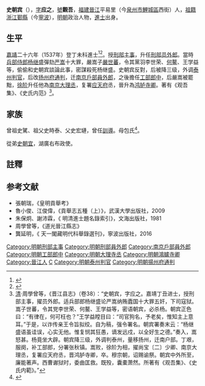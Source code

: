{{Otheruses|other=名为史应之的其他人物|史应之}}
{{明清人物信息框
| 姓名 = 史朝賓
| 原名 =
| 圖片名稱= 
| 圖片大小 =
| 圖片說明 = 
| 最高職務 = 鴻臚寺卿
| 國家 = 大明 
| 爵位 =
| 籍貫 = [[福建|福建]][[晉江縣|晉江縣]]
| 族裔 = [[漢族|漢族]]
| 旗籍 = 
| 字號 = 字應之，號觀吾
| 諡號 =
| 出生日期 = [[正德_(明朝)|正德]]五年（1510年）
| 出生地點 = [[福建|福建]][[晉江縣|晉江縣]]
| 逝世日期 = [[隆慶_(明朝)|隆慶]]五年（1571年）
| 逝世地點 = [[北京城|京師]]
| 墓葬 =
| 配偶 = 
| 親屬 = 從弟 [[史朝宜|史朝宜]]
| 出身 =
* 嘉靖二十六年丁未科進士出身
| 經歷 =
| 著作 =  *《觀吾集》、《史氏内範》
}}

'''史朝宾'''（{{bd|1510年||1571年|catIdx=S史}}），[[表字|字]]'''应之'''，[[號|號]]'''觀吾'''，[[福建|福建]][[晉江|晉江]]平易里（今[[泉州市|泉州市]][[鯉城區|鯉城區]]西街）人，[[祖籍|祖籍]][[浙江|浙江]][[鄞縣|鄞縣]]（今[[寧波|寧波]]），[[明朝|明朝]]政治人物，[[進士|進士]]出身。

==生平==
[[嘉靖|嘉靖]]二十六年（1537年）登丁未科進士<ref>{{Cite book|title=《皇明贡举考》卷五|author=[[张朝瑞|张朝瑞]]|publisher=《续修四库全书》史部第828册|year=|isbn=|location=|pages=}}</ref><ref>{{Cite book|title=贡举志五种 上|author=鲁小俊，江俊伟著|publisher=武汉大学出版社|year=2009|isbn=978-7-307-07043-1|location=武汉|pages=}}</ref>。授[[刑部|刑部]][[主事|主事]]，升任[[刑部|刑部]][[员外郎|员外郎]]。當時[[兵部侍郎|兵部侍郎]][[杨继盛|杨继盛]]彈劾[[严嵩|严嵩]]十大罪，嚴嵩子[[嚴世蕃|嚴世蕃]]，令其黨羽李世荣、[[何鳌|何鳌]]、王学益等，偷偷和史朝宾談論此事，密謀殺死杨继盛。史朝宾反對，后被降三级，外调[[泰州|泰州]][[判官|判官]]，后改[[扬州府|扬州府]][[通判|通判]]，迁[[南京|南京]][[戶部|戶部]][[員外郎|員外郎]]，之後擔任[[工部|工部]][[郎中|郎中]]，后嚴嵩被罷黜，[[徐阶|徐阶]]升任他為[[南京|南京]][[大理丞|大理丞]]，复署[[应天府|应天府]]丞，晉升為[[鸿胪寺卿|鸿胪寺卿]]。著有《观吾集》、《史氏内范》<ref>[[清|清]]·周學曾等，《晋江县志》（卷38）：“史朝宾，字应之。嘉靖丁丑进士，授刑部主事，擢员外郎。适兵部郎杨继盛论严嵩纳贿蠹国十大罪五奸，下司寇狱。嵩子世蕃，令其党李世荣、何鳌、王学益等，密语朝宾，必杀杨。朝宾正色曰：“有律在，何可枉也？”王学益瞠目曰：“司官狗名，予老矣，惟知主上意耳。”于是，以诈传亲王令旨拟绞。自为稿，强令署名。朝宾署奏末云：“杨继盛语虽诖误，心实无他。惟复悯其狂愚，谪发远戍，以全好生之德。”奏入，嵩怒甚。杨竟坐大辟。朝宾降三级，外调判泰州，量移扬州，迁南户部。丁艰，服阕，补工部郎，分署张秋镇。嵩败，徐阶为相，擢尚宝〔二〕少卿、南京大理丞，复署应天府丞，晋鸿胪寺卿，卒。穆宗朝，诏赐谕祭。朝宾中外所至，廉能著声。西曹谳狱时，委曲匡救。既殁，囊橐萧然。所著有《观吾集》、《史氏内範》。”</ref>。

== 家族 ==
曾祖史騭、祖父史時泰、父史宏璉，曾任[[訓導|訓導]]。母包氏<ref>{{Cite book|title=天一阁藏明代科举录选刊 登科录 点校本|author=龚延明主编|publisher=宁波出版社|year=2016|isbn=978-7-5526-2320-8|location=宁波|pages=|quote=《天一閣藏明代科舉錄選刊.登科錄》之《嘉靖二十六年丁未科登科錄》}}</ref>。

從弟[[史朝宜|史朝宜]]，湖廣右布政使。

==註釋==
{{reflist}}

==参考文献==
*張朝瑞，《皇明貢舉考》
*魯小俊、江俊偉，《貢舉志五種（上）》，武漢大學出版社，2009
*朱保炯、謝沛霖，《 明清進士題名錄索引》，文海出版社，1981
*周學曾等，《道光晉江縣志》
*龔延明，《 天一閣藏明代科舉錄選刊》，寧波出版社，2016

{{嘉靖二十六年丁未科殿試金榜}}

{{DEFAULTSORT:Shi史}}
[[Category:明朝刑部主事|Category:明朝刑部主事]]
[[Category:明朝刑部員外郎|Category:明朝刑部員外郎]]
[[Category:南京戶部員外郎|Category:南京戶部員外郎]]
[[Category:明朝工部郎中|Category:明朝工部郎中]]
[[Category:明朝大理寺丞|Category:明朝大理寺丞]]
[[Category:明朝鴻臚寺卿|Category:明朝鴻臚寺卿]]
[[Category:晉江人|Category:晉江人]]
[[Category:史姓|C]]
[[Category:明朝泰州判官|Category:明朝泰州判官]]
[[Category:明朝揚州府通判|Category:明朝揚州府通判]]